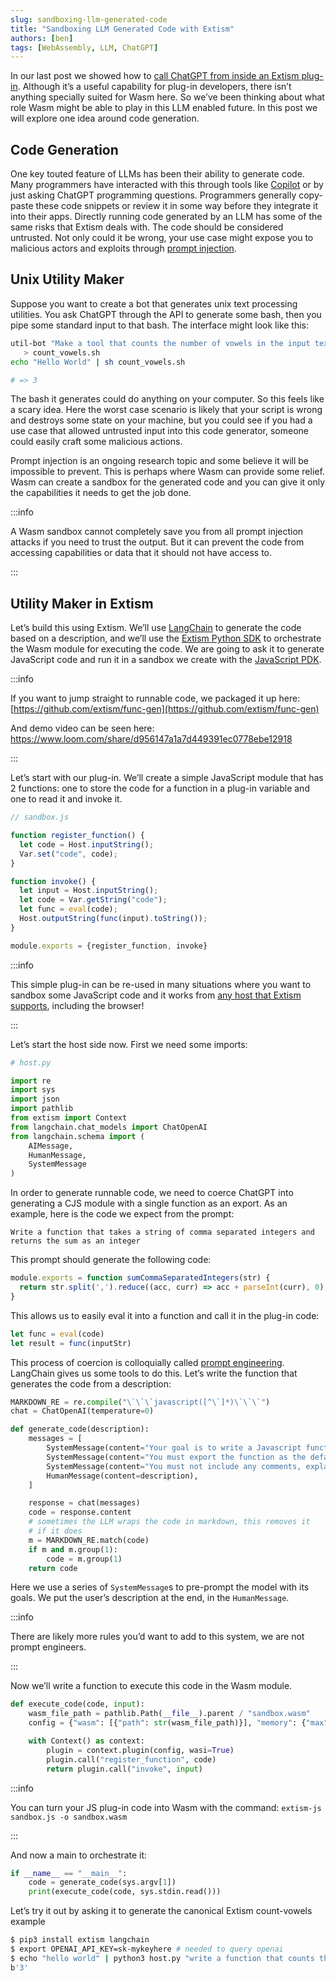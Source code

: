 ```yaml
---
slug: sandboxing-llm-generated-code
title: "Sandboxing LLM Generated Code with Extism"
authors: [ben]
tags: [WebAssembly, LLM, ChatGPT]
---
```



In our last post we showed how to [call ChatGPT from inside an Extism plug-in](https://extism.org/blog/calling-chat-gpt-from-a-plug-in). Although it’s a useful capability for plug-in developers, there isn’t anything specially suited for Wasm here. So we’ve been thinking about what role Wasm might be able to play in this LLM enabled future. In this post we will explore one idea around code generation.

## Code Generation

One key touted feature of LLMs has been their ability to generate code. Many programmers have interacted with this through tools like [Copilot](https://github.com/features/copilot) or by just asking ChatGPT programming questions. Programmers generally copy-paste these code snippets or review it in some way before they integrate it into their apps. Directly running code generated by an LLM has some of the same risks that Extism deals with. The code should be considered untrusted. Not only could it be wrong, your use case might expose you to malicious actors and exploits through [prompt injection](https://simonwillison.net/2023/Apr/14/worst-that-can-happen/).

## Unix Utility Maker

Suppose you want to create a bot that generates unix text processing utilities. You ask ChatGPT through the API to generate some bash, then you pipe some standard input to that bash. The interface might look like this:

```bash
util-bot "Make a tool that counts the number of vowels in the input text" \ 
   > count_vowels.sh
echo "Hello World" | sh count_vowels.sh

# => 3
```

The bash it generates could do anything on your computer. So this feels like a scary idea. Here the worst case scenario is likely that your script is wrong and destroys some state on your machine, but you could see if you had a use case that allowed untrusted input into this code generator, someone could easily craft some malicious actions.


Prompt injection is an ongoing research topic and some believe it will be impossible to prevent.
This is perhaps where Wasm can provide some relief. Wasm can create a sandbox for the generated code and you can give it only the capabilities it needs to get the job done.

:::info

A Wasm sandbox cannot completely save you from all prompt injection attacks if you need to trust the output. But it can prevent the code from accessing capabilities or data that it should not have access to.

:::

## Utility Maker in Extism

Let’s build this using Extism. We’ll use [LangChain](https://python.langchain.com/en/latest/index.html) to generate the code based on a description, and we’ll use the [Extism Python SDK](https://github.com/extism/python-sdk) to orchestrate the Wasm module for executing the code. We are going to ask it to generate JavaScript code and run it in a sandbox we create with the [JavaScript PDK](https://github.com/extism/js-pdk). 

:::info

If you want to jump straight to runnable code, we packaged it up here: [https://github.com/extism/func-gen](https://github.com/extism/func-gen)

And demo video can be seen here: https://www.loom.com/share/d956147a1a7d449391ec0778ebe12918

:::

Let’s start with our plug-in. We’ll create a simple JavaScript module that has 2 functions: one to store the code for a function in a plug-in variable and one to read it and invoke it. 

```jsx
// sandbox.js

function register_function() {
  let code = Host.inputString();
  Var.set("code", code);
}

function invoke() {
  let input = Host.inputString();
  let code = Var.getString("code");
  let func = eval(code);
  Host.outputString(func(input).toString());
}

module.exports = {register_function, invoke}
```

:::info

This simple plug-in can be re-used in many situations where you want to sandbox some JavaScript code and it works from [any host that Extism supports](/docs/quickstart/host-quickstart), including the browser!

:::

Let’s start the host side now. First we need some imports:

```python
# host.py

import re
import sys
import json
import pathlib
from extism import Context
from langchain.chat_models import ChatOpenAI
from langchain.schema import (
    AIMessage,
    HumanMessage,
    SystemMessage
)
```

In order to generate runnable code, we need to coerce ChatGPT into generating a CJS module with a single function as an export. As an example, here is the code we expect from the prompt: 

```
Write a function that takes a string of comma separated integers and
returns the sum as an integer
```

This prompt should generate the following code:

```jsx
module.exports = function sumCommaSeparatedIntegers(str) {
  return str.split(',').reduce((acc, curr) => acc + parseInt(curr), 0);
}
```

This allows us to easily eval it into a function and call it in the plug-in code:

```jsx
let func = eval(code)
let result = func(inputStr)
```

This process of coercion is colloquially called [prompt engineering](https://en.wikipedia.org/wiki/Prompt_engineering). LangChain gives us some tools to do this. Let’s write the function that generates the code from a description:

```python
MARKDOWN_RE = re.compile("\`\`\`javascript([^\`]*)\`\`\`")
chat = ChatOpenAI(temperature=0)

def generate_code(description):
    messages = [
        SystemMessage(content="Your goal is to write a Javascript function."),
        SystemMessage(content="You must export the function as the default export, using the CommonJS module syntax"),
        SystemMessage(content="You must not include any comments, explanations, or markdown. The response should be JavaScript only."),
        HumanMessage(content=description),
    ]

    response = chat(messages)
    code = response.content
    # sometimes the LLM wraps the code in markdown, this removes it
    # if it does
    m = MARKDOWN_RE.match(code)
    if m and m.group(1):
        code = m.group(1)
    return code
```

Here we use a series of `SystemMessage`s to pre-prompt the model with its goals. We put the user’s description at the end, in the `HumanMessage`.

:::info

There are likely more rules you’d want to add to this system, we are not prompt engineers.

:::

Now we’ll write a function to execute this code in the Wasm module. 

```python
def execute_code(code, input):
    wasm_file_path = pathlib.Path(__file__).parent / "sandbox.wasm"
    config = {"wasm": [{"path": str(wasm_file_path)}], "memory": {"max": 5}}

    with Context() as context:
        plugin = context.plugin(config, wasi=True)
        plugin.call("register_function", code)
        return plugin.call("invoke", input)
```

:::info

You can turn your JS plug-in code into Wasm with the command:
  `extism-js sandbox.js -o sandbox.wasm`

:::

And now a main to orchestrate it:

```python
if __name__ == "__main__":
    code = generate_code(sys.argv[1])
    print(execute_code(code, sys.stdin.read()))
```

Let’s try it out by asking it to generate the canonical Extism count-vowels example

```bash
$ pip3 install extism langchain
$ export OPENAI_API_KEY=sk-mykeyhere # needed to query openai
$ echo "hello world" | python3 host.py "write a function that counts the number of vowels in a string"
b'3'
```
